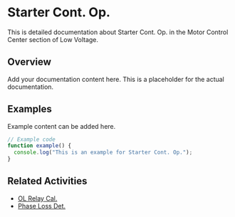 # Starter Cont. Op.

This is detailed documentation about Starter Cont. Op. in the Motor Control Center section of Low Voltage.

## Overview

Add your documentation content here. This is a placeholder for the actual documentation.

## Examples

Example content can be added here.

```typescript
// Example code
function example() {
  console.log("This is an example for Starter Cont. Op.");
}
```

## Related Activities

- [OL Relay Cal.](/docs/low-voltage/motor-control-center/ol-relay-cal)
- [Phase Loss Det.](/docs/low-voltage/motor-control-center/phase-loss-det)
